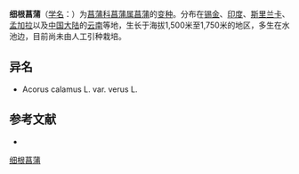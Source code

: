 {{Infraspeciesbox
| name = 细根菖蒲
| status = 
| status_system = 
| image = 
| species link = 菖蒲
| genus = Acorus
| species = calamus
| varietas = verus
| authority = L.
}}

'''细根菖蒲'''（[[学名|学名]]：{{lang|la|''Acorus calamus'' var. ''verus''}}）为[[菖蒲科|菖蒲科]][[菖蒲属|菖蒲属]][[菖蒲|菖蒲]]的[[变种|变种]]。分布在[[锡金|锡金]]、[[印度|印度]]、[[斯里兰卡|斯里兰卡]]、[[孟加拉|孟加拉]]以及[[中国大陆|中国大陆]]的[[云南|云南]]等地，生长于海拔1,500米至1,750米的地区，多生在水池边，目前尚未由人工引种栽培。

== 异名 ==
* Acorus calamus L. var. verus L.

== 参考文献 ==
<div class="references-small">
* {{cite web| url =http://www.bioinfo.cn/db05/KmzwSpecies.php?action=view&id=531| title =细根菖蒲| work =《中国高等植物数据库全库》| publisher =中国科学院微生物研究所| author =昆明植物研究所| accessdate =2009-02-21| deadurl =yes| archiveurl =https://web.archive.org/web/20160305045438/http://www.bioinfo.cn/db05/KmzwSpecies.php?action=view&id=531| archivedate =2016-03-05}}
</div>
{{Taxonbar|from=Q18229938}}

[[Category:菖蒲属|细根菖蒲]]


{{植物小作品}}